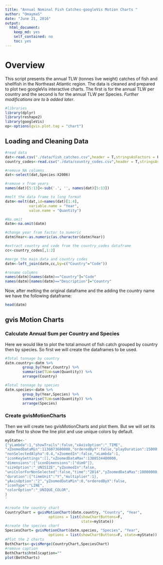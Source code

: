 ```yaml
---
title: "Annual Nominal Fish Catches-googleVis Motion Charts "
author: "OmaymaS"
date: "June 21, 2016"
output: 
  html_document: 
    keep_md: yes
    self_contained: no
    toc: yes
---
```

# Overview
This script presents the annual TLW (tonnes live weight) catches of fish and shellfish in the Northeast Atlantic region.
The data is cleaned and prepared to plot two googleVis interactive charts. The first is for the annual TLW per country and the second is for the annual TLW per Species. *Further modifications are to b  added later*.


```r
#libraries
library(dplyr)
library(reshape2)
library(googleVis)
op<-options(gvis.plot.tag = "chart")
```
## Loading and Cleaning Data

```r
#read data
dat<-read.csv("./data/fish_catches.csv",header = T,stringsAsFactors = F)
country_codes<-read.csv("./data/country_codes.csv",header = T,stringsAsFactors = F)

#remove NA columns
dat<-select(dat,Species:X2006)

#remove x from years 
names(dat)[5:13]<-sub('.', '', names(dat)[5:13])

#melt the data frame to long format
datm<-melt(dat,id=names(dat)[1:4],
           variable.name = "Year",
           value.name = "Quantity")

#Na.omit
datm<-na.omit(datm)

#change year from factor to numeric
datm$Year<-as.numeric(as.character(datm$Year))

#extract country and code from the country_codes dataframe
cc<-country_codes[,1:2]

#merge the main data and country codes 
datm<-left_join(datm,cc,by=c("Country"="Code"))

#rename columns 
names(datm)[names(datm)=="Country"]="Code"
names(datm)[names(datm)=="Description"]="Country"
```
Now, after melting the original dataframe and the adding the country name we have the following dataframe:
```r
head(datm)
```

## gvis Motion Charts

### Calculate Annual Sum per Country and Species

Here we would like to plot the total amount of fish catch grouped by country then by species. So first we will create the dataframes to be used.
```r
#Total tonnage by country
datm.country<-datm %>%
        group_by(Year,Country) %>%
        summarise(TLW=sum(Quantity)) %>%
        arrange(Country)

#Total tonnage by species
datm.species<-datm %>%
        group_by(Year,Species) %>%
        summarise(TLW=sum(Quantity)) %>%
        arrange(Species)
```

### Create gvisMotionCharts

Then we will create two gvisMotionCharts and plot them. But we will set its state first to show the line plot and use unique colors by default.

```r
myState<-'
{"yLambda":1,"showTrails":false,"xAxisOption":"_TIME",
"xZoomedDataMin":1136073600000,"orderedByY":false,"playDuration":15000,
"nonSelectedAlpha":0.4,"xZoomedIn":false,"xLambda":1,
"iconKeySettings":[],"xZoomedDataMax":1388534400000,
"dimensions":{"iconDimensions":["dim0"]},
"sizeOption":"_UNISIZE","yZoomedIn":false,
"uniColorForNonSelected":false,"time":"2014","yZoomedDataMax":10000000,
"duration":{"timeUnit":"Y","multiplier":1},
"yAxisOption":"2","yZoomedDataMin":0,"orderedByX":false,
"iconType":"LINE",
"colorOption":"_UNIQUE_COLOR",
}
'

#create the country chart
CountryChart = gvisMotionChart(datm.country, "Country", "Year",
                    options = list(showChartButtons=F,
                                   state=myState))
#create the species chart
SpeciesChart= gvisMotionChart(datm.species, "Species", "Year",
                    options = list(showChartButtons=F, state=myState))
#Plot the 2 charts 
BothCharts<-gvisMerge(CountryChart,SpeciesChart)
#remove caption
BothCharts$html$caption=""
plot(BothCharts)
```
